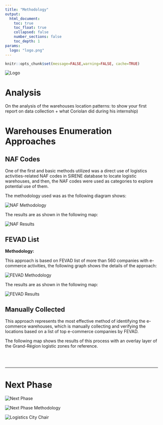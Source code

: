 ```yaml
---
title: "Methodology"
output:
  html_document:
    toc: true
    toc_float: true
    collapsed: false
    number_sections: false
    toc_depth: 1
params:
  logo: "logo.png"
---
```


```r
knitr::opts_chunk$set(message=FALSE,warning=FALSE, cache=TRUE)
```

::: toc-header
<img src="images/logo.png" alt="Logo"/>
:::

# Analysis

On the analysis of the warehouses location patterns: to show your first report on data collection + what Coriolan did during his internship)

# Warehouses Enumeration Approaches {.tabset}

::: panel-tabset
## NAF Codes

One of the first and basic methods utilized was a direct use of logistics activities-related NAF codes in SIRENE database to locate logistic warehouses, and then, the NAF codes were used as categories to explore potential use of them.

The methodology used was as the following diagram shows:

<img src="images/NAF_method.png" alt="NAF Methodology"/>

The results are as shown in the following map:

<img src="images/naf_map.png" alt="NAF Results"/>

## FEVAD List

**Methodology:**

This approach is based on FEVAD list of more than 560 companies with e-commerce activities, the following graph shows the details of the approach:

<img src="images/fevad_method.png" alt="FEVAD Methodology"/>

The results are as shown in the following map:

<img src="images/fevad_map.png" alt="FEVAD Results"/>

## Manually Collected

This approach represents the most effective method of identifying the e-commerce warehouses, which is manually collecting and verifying the locations based on a list of top e-commerce companies by FEVAD.

The following map shows the results of this process with an overlay layer of the Grand-Région logistic zones for reference.

::: {style="clear: both;"}
:::
:::

\
\

------------------------------------------------------------------------

# Next Phase

<img src="images/next_phase.png" alt="Next Phase"/>

<img src="images/next_phase_method.png" alt="Next Phase Methodology"/>

::: bottom-banner
<img src="images/bottom-banner.png" alt="Logistics City Chair"/>
:::
